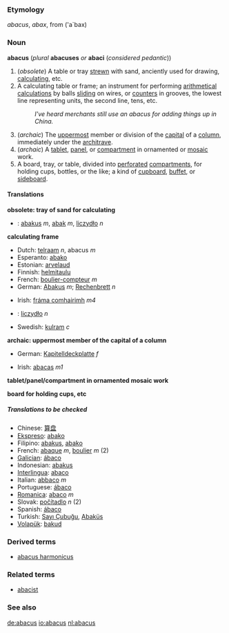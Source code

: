 {{webster}}
{{rfc}}
===Etymology===
{{L.}} ''abacus'', ''abax'', from {{Gr.}} ''[[]]''<!--provide the ancient Greek here--> ('a`bax)

===Noun===
'''abacus''' (''plural'' '''abacuses''' ''or'' '''abaci''' (''considered pedantic''))

#<!--DefA-->(''obsolete'') A table or tray [[strewn]] with sand, anciently used for drawing, [[calculating]], etc. 
#<!--DefB-->A calculating table or frame; an instrument for performing [[arithmetical]] [[calculations]] by balls [[sliding]] on wires, or [[counters]] in grooves, the lowest line representing units, the second line, tens, etc.
#:''I've heard merchants still use an abacus for adding things up in China.''
#<!--DefC-->(''archaic'') The [[uppermost]] member or division of the [[capital]] of a [[column]], immediately under the [[architrave]]. 
#<!--DefD-->(''archaic'') A [[tablet]], [[panel]], or [[compartment]] in ornamented or [[mosaic]] work.
#<!--DefE-->A board, tray, or table, divided into [[perforated]] [[compartments]], for holding cups, bottles, or the like; a kind of [[cupboard]], [[buffet]], or [[sideboard]].

====Translations====

<!--DefA-->'''obsolete: tray of sand for calculating'''
{{top}}
{{mid}}
*{{pl}}: [[abakus]] ''m'', [[abak]] ''m'', [[liczydło]] ''n''
{{bottom}}

<!--DefB-->'''calculating frame'''
{{top}}
*Dutch: [[telraam]] ''n'', abacus ''m''
*Esperanto: [[abako]]
*Estonian: [[arvelaud]]
*Finnish: [[helmitaulu]]
*French: [[boulier-compteur]] ''m''
*German: [[Abakus]] ''m''; [[Rechenbrett]] ''n''
{{mid}}
*Irish: [[fráma comhairimh]] ''m4''
*{{pl}}: [[liczydło]] ''n''
*Swedish: [[kulram]] ''c''
{{bottom}}

<!--DefC-->'''archaic: uppermost member of the capital of a column'''
{{top}}
*German: [[Kapitelldeckplatte]] ''f''
{{mid}}
*Irish: [[abacas]] ''m1''
{{bottom}}

<!--DefD-->'''tablet/panel/compartment in ornamented mosaic work'''
{{top}}
{{mid}}
{{bottom}}

<!--DefE-->'''board for holding cups, etc'''
{{top}}
{{mid}}
{{bottom}}

=====Translations to be checked=====
<!--Remove this section once all of the translations below have been moved into the tables above.-->
{{checktrans}}
*Chinese: [[算盘]]
*[[Ekspreso]]: [[abako]]
*Filipino: [[abakus]], [[abako]]
*French: [[abaque]] ''m'', [[boulier]] ''m'' (2)
*[[Galician]]: [[ábaco]]
*Indonesian: [[abakus]]
*[[Interlingua]]: [[abaco]]
*Italian: [[abbaco]] ''m''
*Portuguese: [[ábaco]]
*[[Romanica]]: [[abaco]] ''m''
*Slovak: [[počítadlo]] ''n'' (2)
*Spanish: [[ábaco]]
*Turkish: [[Sayı Çubuğu]], [[Abaküs]]<!--really capitalised in Turkish?-->
*[[Volapük]]: [[bakud]]

===Derived terms===
*[[abacus harmonicus]]

=== Related terms ===
*[[abacist]]

=== See also ===
{{Wikisource1911Enc|Abacus}}

[[de:abacus]]
[[io:abacus]]
[[nl:abacus]]